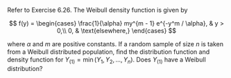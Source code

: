 Refer to Exercise 6.26.
The Weibull density function is given by

$$
f(y) =
\begin{cases}
    \frac{1}{\alpha} my^{m - 1} e^{-y^m / \alpha}, & y > 0,\\
    0, & \text{elsewhere,}
\end{cases}
$$

where $\alpha$ and $m$ are positive constants.
If a random sample of size $n$ is taken from a Weibull distributed population, ﬁnd the distribution function and density function for $Y_{(1)} = \min(Y_1, Y_2, ..., Y_n)$.
Does $Y_{(1)}$ have a Weibull distribution?

